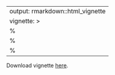 
<!-- Only modify this file in folder "vignettes"! -->

---
output: rmarkdown::html_vignette
vignette: >
  %\VignetteIndexEntry{pkgdown}
  %\VignetteEngine{knitr::rmarkdown}
  %\VignetteEncoding{UTF-8}
---

<!--html_preserve-->
<object data="https://bioconductor.org/packages/devel/bioc/vignettes/globalSeq/inst/doc/globalSeq.pdf" type="application/pdf" width="900px" height="700px"> 
  <p>Download vignette <a href="https://bioconductor.org/packages/devel/bioc/vignettes/globalSeq/inst/doc/globalSeq.pdf">here</a>.</p>  
 </object>
 </div>
<!--/html_preserve-->
